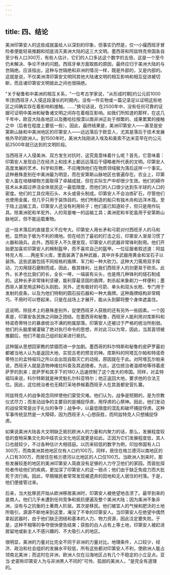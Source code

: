 ```yaml
---
---
---
```

title: 四、结论
---



美洲印第安人的这些成就虽给人以深刻的印象，但事实仍然是，仅一小撮西班牙冒险者便能轻易推翻和彻底消灭美洲大陆的这三大文明。墨西哥和阿兹特克帝国各自至少有人口300万，有些人估计，它们的人口多达这个数字的五倍，这是一个至今仍未解决、争论不休的问题。西班牙单方面取胜的原因，最终应归于美洲大陆的与世隔绝。应该指出，这种与世隔绝和非洲的情况一样，既是外部的，又是内部的。这就是说，不仅美洲清印第安文明同其他大陆诸文明的相互影响和相互促进被切断，而且诸印第安文明彼此之间也很隔绝。

"关于秘鲁和中美洲的相互关系，"一位考古学家说，"从形成时期[约公元前1000年]到西班牙人入侵这段漫长的时期内，没有一件实物或一篇记录足以证明这些地区之间确实存在着影响和接触。……"换句话说，在2500年中，没有任何可靠的证据可证明中美洲和秘鲁诸文明之间存在着相互影响。如我们所知道的那样，在这几千年中，欧亚大陆各地区以及撒哈拉按漠以南非洲正处于频繁的、成果累累的接触之中（后者在程度上要低一些）。因此，最终结果是，美洲印第安人——甚至是安第斯山脉和中美洲地区的印第安人——远远落后于欧亚人，尤其是落后于技术发展格外早的欧洲人。到1500年时，美洲大陆刚进入埃及和美索不达米亚早在约公元前2500年就已达到的文明阶段。

当西班牙人入侵美洲、双方发生对抗时，这究竟意味着什么呢？首先，它意味着：印第安人发现自己在经济上和技术上都远远落后于侵略者所代表的文明。印第安人高度发展的艺术、科学和宗教，不应掩饰他们在物质领域极为落后这样一个事实。这种悬殊差别在中美洲最为明显，而在安第斯山脉地区也普遍存在。农业上，印第安人虽在培植植物方面取得了卓越成就，但在实际生产中却很少生效。他们的耕作技术从未超过养活全体居民这一最低限度，而他们的人口很少达到东半球的人口的密度。他们的工具仅用石头、木头或骨头制成。印第安人不会冶炼矿石，尽管他们也使用金属，但几乎只用于装饰目的。他们所制造的船只有独木舟和远洋木筏。至于陆上运输工具，印第安人还没有利用轮子；他们虽已知道轮子，但只是用作玩具。除美洲驼和羊驼外，人的背是唯一的运输工具；美洲驼和羊驼虽用于安第斯山脉地区，但不能运载重物。

这一技术落后的直接意义不应夸大。印第安人用长矛和弓箭对付西班牙人的马和枪，显然处于极为不利的境地。但在经历了最初的打击之后，印第安人渐渐习惯了火器和骑兵。此外，西班牙人不久便发现，印第安人的武器非常锋利耐用。他们开始更加喜欢印第安人的棉制盔甲，而不喜欢自己的盔甲。一位征服者叙述道：阿兹特克人有……两座军火库，里面装满了各种武器，其中许多武器用黄金和宝石子以装饰。这些武器包括不同规格的盾牌、军刀和一种大砍刀。这种大刀需用双手挥动，刀刃用燧石磨制而成，因此，极其锋利，比我们西班牙人的剑更易于砍杀。此外，长矛也比我们的长，全长一噚，一端装有尖头，也是用几种锋利的燧石制成的。这种长矛非常锋利坚硬，能利穿最坚固的盾牌，刺杀起来象剃刀一样便利；墨西哥人甚至用这种石头刮脸。另外，还有极好的弓箭、单头和双头长枪、专门用于发射的皮条，以及为他们特制的圆石投石器和一种大盾牌。这种盾牌结构非常精巧，不用时可以卷起来，只是在战场上才展开，能从头到脚将整个身体遮盖住。

这说明，除技术上的悬殊差别外，促使西班牙人获胜的还有另外一些因素。一个因素是，印第安各民族之间缺乏团结。在墨西哥和秘鲁，西班牙人能利用对库斯科和特诺奇蒂特兰的暴虐统治不满的附属部落。印第安人还被过于严格的统治所削弱。他们的头脑里被灌输了绝对执行命令的思想，并对此习以为常，因此，当其首领被推翻后，他们不能自己组织起来进行抵抗。

这种服从思想回家教的禁锢而进一步加剧。墨西哥的科尔特斯和秘鲁的皮萨罗最初都被当地人认为是返回大地、实现古老的预言的神。库斯科的阿塔瓦尔帕和特诺奇蒂特兰的孟特祖玛之所以会出现自取灭亡的动摇，原因就在于此。对阿塔瓦尔帕来说，西班牙人就是造物神维拉科查及其追随者。为此，这位统治者温顺地等待着皮萨罗的到来；皮萨罗和其手下的18O人迅速控制了这个庞大的帝国。同样，对孟特祖玛来说，科尔特斯就是神灵魁扎尔科亚特尔；他正返回大地，要求他的合法王位。因此，这位统治者也无精打采地恭候着西班牙人在其首都安营扎寨。

阿兹特克人的战争观念同样使他们蒙受灾难。他们认为，战争是短期的，是为宗教仪式尽力；而发动战争的主要目的是捕捉俘虏，用俘虏的心祭神。因此，他们发动的战役常常是出于礼仪的争夺；战争中，以最低限度的混乱和破坏捕捉俘虏。这种军事传统显然是一大障碍，因为西班牙人-心想获胜，而阿兹特克人只想捕捉俘虏。

如果说美洲大陆各大文明缺乏抵抗欧洲人的力量和内聚力的话，那么，发展程度较低的食物采集文化和中级农业文化地区就更是如此。正因为它们发展程度低，其人口也就较少，不过各种估计大相径庭。以历来较低的数字为例，印加帝国有人口300万，而南美洲其他地区仅有人口约100万。同样，居住在格兰德河以南地区的人口有300万，而居住在格兰德河以北地区的人口仅100万。当欧洲人到来时，那些发展较差的地区的美洲印第安人简直没有足够的人力守卫他们的家园。而首批探险者传给他们的疾病，更加深了印第安人的这一弱点；他们由于缺乏免疫力而大批死于流行病。因此，早期殖民者常常发现被遗弃的田地和无人居住的村落。于是，他们便接管过来。

后来，当大批移民开始从欧洲移居美洲时，印第安人被绝望地击溃了。最早到来的是商人。他们几乎未遭到任何竞争和抵抗便遍及整个美洲大陆；因为美洲不象非洲，没有与之抗衡的土著商人阶层。其次是移民。他们被宜人的气候和肥沃的土地所吸引，源源不断地来到这里，淹没了不幸的印第安人。当印第安人在绝望中偶然拿起武器时，由于他们缺乏团结和基本的人力、物力资源，因此注定要失败。于是，这种不相等的争夺很快便告结束；获胜的白人占有上等土地，印第安人被赶进居留地或新主人不感兴趣的、不大吸引人的地区。

很明显，美洲的力量对比完全不同于非洲的力量对比。地理条件，人口较少，经济、政治和社会组织的发展水平较低，所有这些都对印第安人不利，使欧洲人能占领南北美洲；而这时在非洲，欧洲人仅在沿海地区占有几个不稳定的小立足点。亚当·史密称印第安人为与非洲黑人不同的"可怜、孤弱的美洲人，"是完全有道理的。